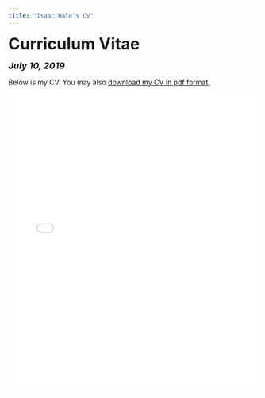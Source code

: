 ```yaml
---
title: "Isaac Hale's CV"
---
```


<head>

<!-- Global site tag (gtag.js) - Google Analytics -->
<script async src="https://www.googletagmanager.com/gtag/js?id=UA-140699540-1"></script>
<script>
  window.dataLayer = window.dataLayer || [];
  function gtag(){dataLayer.push(arguments);}
  gtag('js', new Date());

  gtag('config', 'UA-140699540-1');
</script>
</head>


<font size="+3"><b>Curriculum Vitae</b></font>

<font size="+1"><b><i>July 10, 2019</b></i></font>

<html>
Below is my CV. You may also <a href="files/Isaac Hale CV 7-10-19.pdf">download my CV in pdf format.</a>

<embed src="files/Isaac Hale CV 7-10-19.pdf" type="application/pdf" width="100%" height="600px" />
</body>
</html>